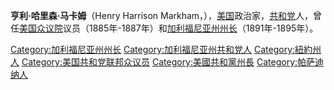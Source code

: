 {{unreferenced|time=2010-09-18T02:00:59+00:00}}
{{Infobox Governor
|name        = 亨利·哈里森·马卡姆<br/>Henry Harrison Markham
|image       = HenryMarkham.jpg
|order       = 18
|office      = 加利福尼亚州州长
|term_start  = 1891年
|term_end    = 1895年
|lieutenant  = 约翰·B·雷迪克
|predecessor = [[罗伯特·沃特曼|罗伯特·沃特曼]]
|successor   = [[詹姆斯·巴德|詹姆斯·巴德]]
|birth_date  = {{birth date|1840|11|16|mf=y}}
|birth_place = [[纽约州|纽约州]][[威尔明顿_(纽约州)|威尔明顿]]
|death_date  = {{death date and age|1923|10|9|1840|11|16}}
|death_place = [[加利福尼亚州|加利福尼亚州]][[帕萨迪纳_(加利福尼亚州)|帕萨迪纳]]
|party       = [[美国共和党|共和党]]
|spouse      =
|profession  =
|religion    =
}}
'''亨利·哈里森·马卡姆'''（Henry Harrison Markham，{{bd|1840年|11月16日|1923年|10月9日|M}}），[[美国|美国]]政治家，[[美国共和党|共和党]]人，曾任[[美国众议院|美国众议院]]议员（1885年-1887年）和[[加利福尼亚州州长|加利福尼亚州州长]]（1891年-1895年）。

{{US-poli-bio-stub}}
{{normdaten}}
{{DEFAULTSORT:Markham}}
[[Category:加利福尼亚州州长|Category:加利福尼亚州州长]]
[[Category:加利福尼亚州共和党人|Category:加利福尼亚州共和党人]]
[[Category:紐約州人|Category:紐約州人]]
[[Category:美国共和党联邦众议员|Category:美国共和党联邦众议员]]
[[Category:美國共和黨州長|Category:美國共和黨州長]]
[[Category:帕萨迪纳人|Category:帕萨迪纳人]]